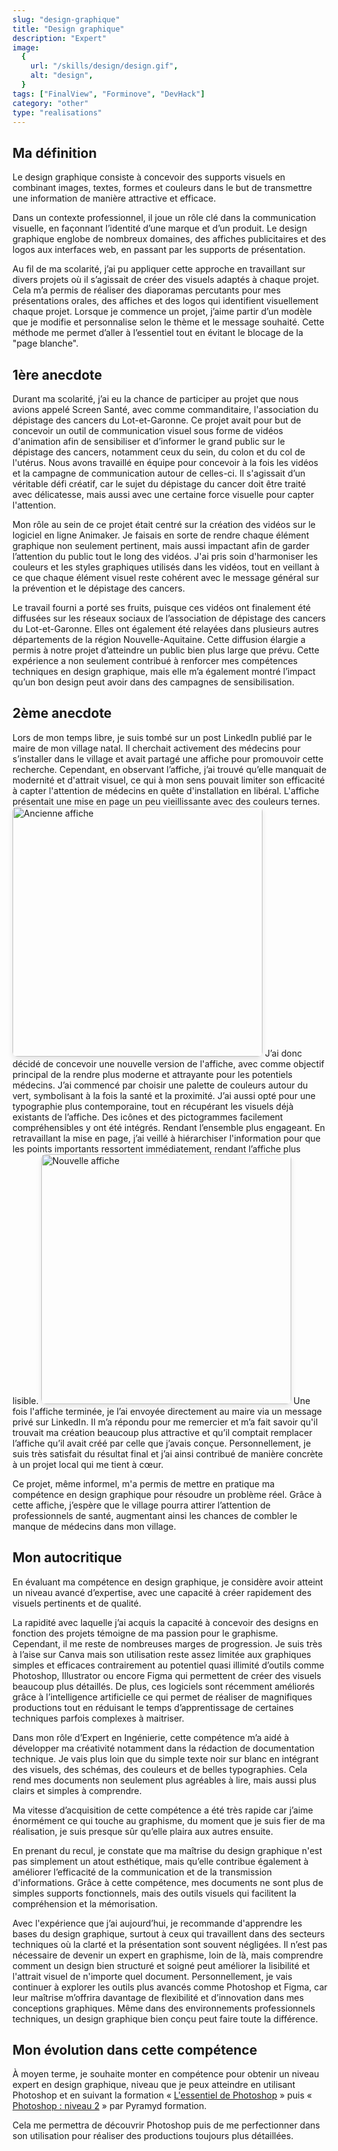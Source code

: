 ```yaml
---
slug: "design-graphique"
title: "Design graphique"
description: "Expert"
image:
  {
    url: "/skills/design/design.gif",
    alt: "design",
  }
tags: ["FinalView", "Forminove", "DevHack"]
category: "other"
type: "realisations"
---
```

## Ma définition
Le design graphique consiste à concevoir des supports visuels en combinant images, textes, formes et couleurs dans le but de transmettre une information de manière attractive et efficace.

Dans un contexte professionnel, il joue un rôle clé dans la communication visuelle, en façonnant l’identité d’une marque et d’un produit. Le design graphique englobe de nombreux domaines, des affiches publicitaires et des logos aux interfaces web, en passant par les supports de présentation. 

Au fil de ma scolarité, j’ai pu appliquer cette approche en travaillant sur divers projets où il s’agissait de créer des visuels adaptés à chaque projet. Cela m’a permis de réaliser des diaporamas percutants pour mes présentations orales, des affiches et des logos qui identifient visuellement chaque projet. Lorsque je commence un projet, j’aime partir d’un modèle que je modifie et personnalise selon le thème et le message souhaité. Cette méthode me permet d’aller à l’essentiel tout en évitant le blocage de la "page blanche".
## 1ère anecdote
Durant ma scolarité, j’ai eu la chance de participer au projet que nous avions appelé Screen Santé, avec comme commanditaire, l'association du dépistage des cancers du Lot-et-Garonne. Ce projet avait pour but de concevoir un outil de communication visuel sous forme de vidéos d'animation afin de sensibiliser et d’informer le grand public sur le dépistage des cancers, notamment ceux du sein, du colon et du col de l'utérus. Nous avons travaillé en équipe pour concevoir à la fois les vidéos et la campagne de communication autour de celles-ci. Il s'agissait d’un véritable défi créatif, car le sujet du dépistage du cancer doit être traité avec délicatesse, mais aussi avec une certaine force visuelle pour capter l'attention.

Mon rôle au sein de ce projet était centré sur la création des vidéos sur le logiciel en ligne Animaker. Je faisais en sorte de rendre chaque élément graphique non seulement pertinent, mais aussi impactant afin de garder l’attention du public tout le long des vidéos. J'ai pris soin d'harmoniser les couleurs et les styles graphiques utilisés dans les vidéos, tout en veillant à ce que chaque élément visuel reste cohérent avec le message général sur la prévention et le dépistage des cancers.

Le travail fourni a porté ses fruits, puisque ces vidéos ont finalement été diffusées sur les réseaux sociaux de l’association de dépistage des cancers du Lot-et-Garonne. Elles ont également été relayées dans plusieurs autres départements de la région Nouvelle-Aquitaine. Cette diffusion élargie a permis à notre projet d’atteindre un public bien plus large que prévu. Cette expérience a non seulement contribué à renforcer mes compétences techniques en design graphique, mais elle m’a également montré l’impact qu’un bon design peut avoir dans des campagnes de sensibilisation.
## 2ème anecdote
Lors de mon temps libre, je suis tombé sur un post LinkedIn publié par le maire de mon village natal. Il cherchait activement des médecins pour s’installer dans le village et avait partagé une affiche pour promouvoir cette recherche. Cependant, en observant l’affiche, j’ai trouvé qu’elle manquait de modernité et d'attrait visuel, ce qui à mon sens pouvait limiter son efficacité à capter l'attention de médecins en quête d'installation en libéral. L'affiche présentait une mise en page un peu vieillissante avec des couleurs ternes.
<img src="/skills/design/previous_poster.png" alt="Ancienne affiche" width="400" height="auto" style="border-radius: 8px; box-shadow: 0 4px 8px rgba(0, 0, 0, 0.1);"/>
J’ai donc décidé de concevoir une nouvelle version de l'affiche, avec comme objectif principal de la rendre plus moderne et attrayante pour les potentiels médecins. J’ai commencé par choisir une palette de couleurs autour du vert, symbolisant à la fois la santé et la proximité. J’ai aussi opté pour une typographie plus contemporaine, tout en récupérant les visuels déjà existants de l’affiche. Des icônes et des pictogrammes facilement compréhensibles y ont été intégrés. Rendant l’ensemble plus engageant. En retravaillant la mise en page, j’ai veillé à hiérarchiser l'information pour que les points importants ressortent immédiatement, rendant l’affiche plus lisible.
<img src="/skills/design/new_poster.png" alt="Nouvelle affiche" width="400" height="auto" style="border-radius: 8px; box-shadow: 0 4px 8px rgba(0, 0, 0, 0.1);"/>
Une fois l'affiche terminée, je l’ai envoyée directement au maire via un message privé sur LinkedIn. Il m’a répondu pour me remercier et m’a fait savoir qu'il trouvait ma création beaucoup plus attractive et qu’il comptait remplacer l’affiche qu’il avait créé par celle que j’avais conçue. Personnellement, je suis très satisfait du résultat final et j’ai ainsi contribué de manière concrète à un projet local qui me tient à cœur.

Ce projet, même informel, m'a permis de mettre en pratique ma compétence en design graphique pour résoudre un problème réel. Grâce à cette affiche, j’espère que le village pourra attirer l’attention de professionnels de santé, augmentant ainsi les chances de combler le manque de médecins dans mon village.
## Mon autocritique
En évaluant ma compétence en design graphique, je considère avoir atteint un niveau avancé d’expertise, avec une capacité à créer rapidement des visuels pertinents et de qualité.

La rapidité avec laquelle j’ai acquis la capacité à concevoir des designs en fonction des projets témoigne de ma passion pour le graphisme. Cependant, il me reste de nombreuses marges de progression. Je suis très à l’aise sur Canva mais son utilisation reste assez limitée aux graphiques simples et efficaces contrairement au potentiel quasi illimité d’outils comme Photoshop, Illustrator ou encore Figma qui permettent de créer des visuels beaucoup plus détaillés. De plus, ces logiciels sont récemment améliorés grâce à l’intelligence artificielle ce qui permet de réaliser de magnifiques productions tout en réduisant le temps d’apprentissage de certaines techniques parfois complexes à maitriser.

Dans mon rôle d’Expert en Ingénierie, cette compétence m’a aidé à développer ma créativité notamment dans la rédaction de documentation technique. Je vais plus loin que du simple texte noir sur blanc en intégrant des visuels, des schémas, des couleurs et de belles typographies. Cela rend mes documents non seulement plus agréables à lire, mais aussi plus clairs et simples à comprendre.

Ma vitesse d’acquisition de cette compétence a été très rapide car j’aime énormément ce qui touche au graphisme, du moment que je suis fier de ma réalisation, je suis presque sûr qu’elle plaira aux autres ensuite.

En prenant du recul, je constate que ma maîtrise du design graphique n'est pas simplement un atout esthétique, mais qu’elle contribue également à améliorer l’efficacité de la communication et de la transmission d'informations. Grâce à cette compétence, mes documents ne sont plus de simples supports fonctionnels, mais des outils visuels qui facilitent la compréhension et la mémorisation.

Avec l'expérience que j’ai aujourd’hui, je recommande d'apprendre les bases du design graphique, surtout à ceux qui travaillent dans des secteurs techniques où la clarté et la présentation sont souvent négligées. Il n’est pas nécessaire de devenir un expert en graphisme, loin de là, mais comprendre comment un design bien structuré et soigné peut améliorer la lisibilité et l'attrait visuel de n'importe quel document. Personnellement, je vais continuer à explorer les outils plus avancés comme Photoshop et Figma, car leur maîtrise m’offrira davantage de flexibilité et d’innovation dans mes conceptions graphiques. Même dans des environnements professionnels techniques, un design graphique bien conçu peut faire toute la différence.
## Mon évolution dans cette compétence
À moyen terme, je souhaite monter en compétence pour obtenir un niveau expert en design graphique, niveau que je peux atteindre en utilisant Photoshop et en suivant la formation « [L'essentiel de Photoshop](https://pyramyd-formation.com/formation/l-essentiel-de-photoshop) » puis « [Photoshop : niveau 2](https://pyramyd-formation.com/formation/photoshop-niveau-2#:~:text=La%20formation%20Photoshop%20de%20Niveau%202%20de%20Pyramyd%20se%20distingue,la%20manipulation%20avanc%C3%A9e%20des%20calques.) » par Pyramyd formation.

Cela me permettra de découvrir Photoshop puis de me perfectionner dans son utilisation pour réaliser des productions toujours plus détaillées.
